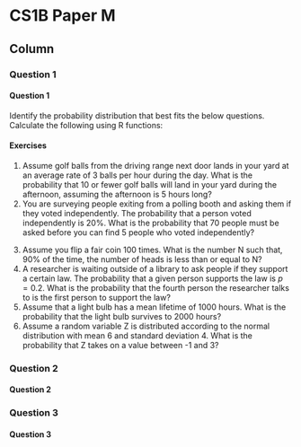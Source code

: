 

CS1B Paper M {data-navmenu="R for Actuarial Statistics"}
==============================================================

Column {.tabset}
--------------------------------


### Question 1

<h4>Question 1</h4>

Identify the probability distribution that best fits the below questions. Calculate the 
following using R functions:

#### Exercises 

1.  Assume golf balls from the driving range next door lands in your yard at an average 
rate of 3 balls per hour during the day. What is the probability that 10 or fewer golf 
balls will land in your yard during the afternoon, assuming the afternoon is 5 hours 
long? 
2.   You are surveying people exiting from a polling booth and asking them if they voted 
independently. The probability that a person voted independently is 20%. What is 
the probability that 70 people must be asked before you can find 5 people who voted 
independently? 
<p>

3.  Assume you flip a fair coin 100 times. What is the number N such that, 90% of the 
time, the number of heads is less than or equal to N?
4.  A researcher is waiting outside of a library to ask people if they support a certain 
law. The probability that a given person supports the law is $p = 0.2$. What is the 
probability that the fourth person the researcher talks to is the first person to support
the law?
5.  Assume that a light bulb has a mean lifetime of 1000 hours. What is the probability 
that the light bulb survives to 2000 hours?
6.  Assume a random variable Z is distributed according to the normal distribution with 
mean 6 and standard deviation 4. What is the probability that Z takes on a value 
between -1 and 3?

### Question 2

<h4>Question 2</h4>



### Question 3

<h4>Question 3</h4>


